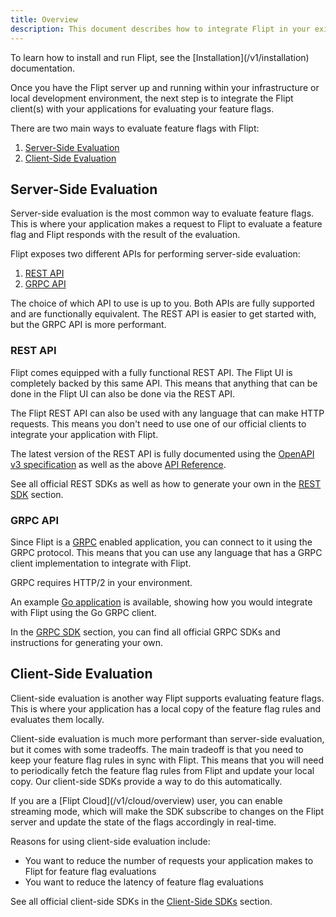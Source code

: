 ```yaml
---
title: Overview
description: This document describes how to integrate Flipt in your existing applications.
---
```


<Info>
  To learn how to install and run Flipt, see the
  [Installation](/v1/installation) documentation.
</Info>

Once you have the Flipt server up and running within your infrastructure or local development environment, the next step is to integrate the Flipt client(s) with your applications for evaluating your feature flags.

There are two main ways to evaluate feature flags with Flipt:

1. [Server-Side Evaluation](#server-side-evaluation)
1. [Client-Side Evaluation](#client-side-evaluation)

## Server-Side Evaluation

Server-side evaluation is the most common way to evaluate feature flags. This is where your application makes a request to Flipt to evaluate a feature flag and Flipt responds with the result of the evaluation.

Flipt exposes two different APIs for performing server-side evaluation:

1. [REST API](#rest-api)
1. [GRPC API](#grpc-api)

The choice of which API to use is up to you. Both APIs are fully supported and are functionally equivalent. The REST API is easier to get started with, but the GRPC API is more performant.

### REST API

Flipt comes equipped with a fully functional REST API. The Flipt UI is completely backed by this same API. This means that anything that can be done in the Flipt UI can also be done via the REST API.

The Flipt REST API can also be used with any language that can make HTTP requests. This means you don't need to use one of our official clients to integrate your application with Flipt.

The latest version of the REST API is fully documented using the [OpenAPI v3 specification](https://github.com/flipt-io/flipt-openapi) as well as the above [API Reference](/v1/reference/overview).

See all official REST SDKs as well as how to generate your own in the [REST SDK](/v1/integration/server/rest) section.

### GRPC API

Since Flipt is a [GRPC](https://grpc.io/) enabled application, you can connect to it using the GRPC protocol. This means that you can use any language that has a GRPC client implementation to integrate with Flipt.

<Note>GRPC requires HTTP/2 in your environment.</Note>

An example [Go application](https://github.com/flipt-io/flipt/tree/main/examples/basic) is available, showing how you would
integrate with Flipt using the Go GRPC client.

In the [GRPC SDK](/v1/integration/server/grpc) section, you can find all official GRPC SDKs and instructions for generating your own.

## Client-Side Evaluation

Client-side evaluation is another way Flipt supports evaluating feature flags. This is where your application has a local copy of the feature flag rules and evaluates them locally.

Client-side evaluation is much more performant than server-side evaluation, but it comes with some tradeoffs. The main tradeoff is that you need to keep your feature flag rules in sync with Flipt. This means that you will need to periodically fetch the feature flag rules from Flipt and update your local copy. Our client-side SDKs provide a way to do this automatically.

<Tip>
  If you are a [Flipt Cloud](/v1/cloud/overview) user, you can enable streaming
  mode, which will make the SDK subscribe to changes on the Flipt server and
  update the state of the flags accordingly in real-time.
</Tip>

Reasons for using client-side evaluation include:

- You want to reduce the number of requests your application makes to Flipt for feature flag evaluations
- You want to reduce the latency of feature flag evaluations

See all official client-side SDKs in the [Client-Side SDKs](/v1/integration/client) section.
